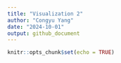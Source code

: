 ```yaml
---
title: "Visualization 2"
author: "Congyu Yang"
date: "2024-10-01"
output: github_document
---
```


```r
knitr::opts_chunk$set(echo = TRUE)
```

